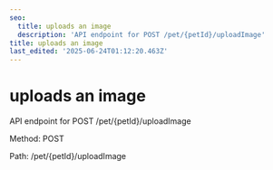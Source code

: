 ```yaml
---
seo:
  title: uploads an image
  description: 'API endpoint for POST /pet/{petId}/uploadImage'
title: uploads an image
last_edited: '2025-06-24T01:12:20.463Z'
---
```


# uploads an image

API endpoint for POST /pet/{petId}/uploadImage

Method: POST

Path: /pet/{petId}/uploadImage
